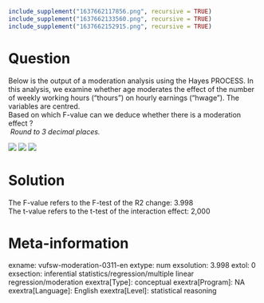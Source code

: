 ```r
include_supplement("1637662117856.png", recursive = TRUE)
include_supplement("1637662133560.png", recursive = TRUE)
include_supplement("1637662152915.png", recursive = TRUE)
```

Question
========
Below is the output of a moderation analysis using the Hayes PROCESS. In
this analysis, we examine whether age moderates the effect of the number
of weekly working hours ("thours") on hourly earnings ("hwage"). The
variables are centred.  
Based on which F-value can we deduce whether there is a moderation
effect ?  
* Round to 3 decimal places.*  
  
![](1637662117856.png)
![](1637662133560.png)
![](1637662152915.png)


Solution
========





The F-value refers to the F-test of the R2 change: 3.998  
The t-value refers to the t-test of the interaction effect: 2,000





Meta-information
================
exname: vufsw-moderation-0311-en
extype: num
exsolution: 3.998
extol: 0
exsection: inferential statistics/regression/multiple linear regression/moderation
exextra[Type]: conceptual
exextra[Program]: NA
exextra[Language]: English
exextra[Level]: statistical reasoning

